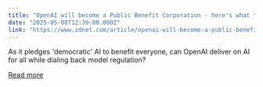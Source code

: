 ```yaml
---
title: "OpenAI will become a Public Benefit Corporation - here's what that means"
date: "2025-05-08T12:39:00.000Z"
link: "https://www.zdnet.com/article/openai-will-become-a-public-benefit-corporation-heres-what-that-means/"
---
```


As it pledges 'democratic' AI to benefit everyone, can OpenAI deliver on AI for all while dialing back model regulation?

[Read more](https://www.zdnet.com/article/openai-will-become-a-public-benefit-corporation-heres-what-that-means/)

